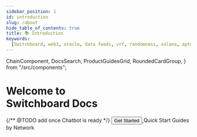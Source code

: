 ```yaml
---
sidebar_position: 1
id: introduction
slug: /about
hide_table_of_contents: true
title: 📚 Introduction
keywords:
  [Switchboard, web3, oracle, data feeds, vrf, randomness, solana, aptos, near]
---
```


  ChainComponent,
  DocsSearch,
  ProductGuidesGrid,
  RoundedCardGroup,
} from "/src/components";

<div
  style={{
    display: "flex",
    flexDirection: "column",
    height: "100%",
  }}
>
  <div className={styles.headerImg}>
    <h1>
      Welcome to <br />
      <span style={{ color: "var(--ifm-color-primary-dark)" }}>
        Switchboard Docs
      </span>
    </h1>
    {/** @TODO add once Chatbot is ready
     <DocsSearch /> 
     */}
    <a href="/about">
      <Button
        variant="contained"
        sx={{
          color: "#2A466F",
          fontFamily: "Source Sans Pro",
          fontWeight: 600,
          fontSize: "18px",
          backgroundColor: "white",
          border: "1px solid gray",
          borderRadius: "8px",
          textTransform: "none",
          padding: "4px 48px",
          marginBottom: "24px",
          boxShadow: "0 11px 15px 0 rgba(164, 164, 164, 0.21)",
          ":hover": {
            backgroundColor: "var(--ifm-color-primary-dark)",
            color: "white",
            border: "solid 1px var(--ifm-color-primary-dark)",
          },
        }}
      >
        Get Started
      </Button>
    </a>
    <Typography
      style={{
        fontSize: "25px",
        fontWeight: 600,
        fontFamily: "Source Sans Pro",
        marginBottom: "8px",
      }}
    >
      Quick Start Guides by Network
    </Typography>
    <ChainComponent hideTitle />
  </div>
  <ProductGuidesGrid />
</div>
